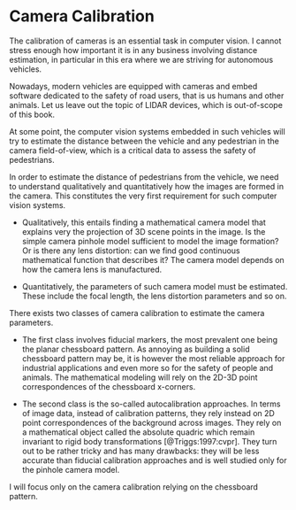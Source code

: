 # Camera Calibration

The calibration of cameras is an essential task in computer vision. I cannot
stress enough how important it is in any business involving distance estimation,
in particular in this era where we are striving for autonomous vehicles.

Nowadays, modern vehicles are equipped with cameras and embed software dedicated
to the safety of road users, that is us humans and other animals. Let us leave
out the topic of LIDAR devices, which is out-of-scope of this book.

At some point, the computer vision systems embedded in such vehicles will try to
estimate the distance between the vehicle and any pedestrian in the camera
field-of-view, which is a critical data to assess the safety of pedestrians.

In order to estimate the distance of pedestrians from the vehicle, we need to
understand qualitatively and quantitatively how the images are formed in the
camera. This constitutes the very first requirement for such computer vision
systems.

- Qualitatively, this entails finding a mathematical camera model that explains very
the projection of 3D scene points in the image. Is the simple camera pinhole
model sufficient to model the image formation? Or is there any lens distortion:
can we find good continuous mathematical function that describes it? The camera
model depends on how the camera lens is manufactured.

- Quantitatively, the parameters of such camera model must be estimated. These
include the focal length, the lens distortion parameters and so on.

There exists two classes of camera calibration to estimate the camera
parameters.

- The first class involves fiducial markers, the most prevalent one being the
planar chessboard pattern. As annoying as building a solid chessboard pattern
may be, it is however the most reliable approach for industrial applications and
even more so for the safety of people and animals. The mathematical modeling
will rely on the 2D-3D point correspondences of the chessboard x-corners.

- The second class is the so-called autocalibration approaches. In terms of
image data, instead of calibration patterns, they rely instead on 2D point
correspondences of the background across images. They rely on a mathematical
object called the absolute quadric which remain invariant to rigid body
transformations [@Triggs:1997:cvpr]. They turn out to be rather tricky and has
many drawbacks: they will be less accurate than fiducial calibration approaches
and is well studied only for the pinhole camera model.

I will focus only on the camera calibration relying on the chessboard pattern.
